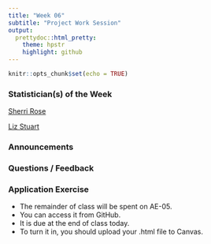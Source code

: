 ```yaml
---
title: "Week 06"
subtitle: "Project Work Session"
output: 
  prettydoc::html_pretty:
    theme: hpstr
    highlight: github
---
```


```r
knitr::opts_chunk$set(echo = TRUE)
```

### Statistician(s) of the Week

[Sherri Rose](http://drsherrirose.org/biocv)

[Liz Stuart](https://publichealth.jhu.edu/faculty/1792/elizabeth-a-stuart)


### Announcements



### Questions / Feedback


  

### Application Exercise

- The remainder of class will be spent on AE-05. 
- You can access it from GitHub. 
- It is due at the end of class today. 
- To turn it in, you should upload your .html file to Canvas.
